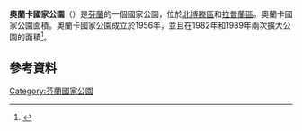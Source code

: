 {{Geobox|国家公园
<!-- *** Name section *** -->
| name        = 奧蘭卡國家公園
| native_name = Oulangan kansallispuisto
| other_name  = 
| other_name1 = 
<!-- *** Category *** -->
| category_local = [[List_of_national_parks_of_Finland|National Park of Finland]]
| category_iucn  = II
<!-- *** Image *** -->
| image         = FI-Oulanka_NP1.jpg                                               
| image_size    = 
| image_caption = 
<!-- *** Country etc. *** -->
| country      = 芬蘭
| country_flag = 1
| state        = 
| state_type   = 
| state_flag   = 
| region  = [[北博滕區|北博滕區]]
| region1 = [[拉普蘭區|拉普蘭區]]
| region_type = [[芬兰行政区|行政区]]
| location    =
| lat_d              = 66     
| lat_m              = 22
| lat_s              = 32
| lat_NS             = N
| long_d             = 29     
| long_m             = 20
| long_s             = 19
| long_EW            = E
| elevation          =  
<!-- *** Nature *** -->
<!-- *** Geography *** -->
| area               = 270<!--km2-->
<!-- *** People *** -->
| established_type            = 建立
| established                 = 1956年
| established1_type           = 
| established1                = 
| management_body             = {{tsl|en|Metsähallitus|森林管理局 (芬兰)|森林管理局}}
| visitation      = 200600
| visitation_date = 2016年<ref name="访客2016"/>
<!-- *** Free fields *** -->
<!-- *** Map section *** -->
| map           = Finland location map.svg
| map_locator   = Finland
| map_size      = 200
| map_caption   = 在芬蘭的位置
| map_first     =
<!-- *** Website *** -->
| website = {{URL|http://www.nationalparks.fi/en/oulankanp}}
}}

'''奧蘭卡國家公園'''（{{lang-fi|Oulangan kansallispuisto}}）是[[芬蘭|芬蘭]]的一個國家公園，位於[[北博滕區|北博滕區]]和[[拉普蘭區|拉普蘭區]]。奧蘭卡國家公園面積{{convert|270|km2|sqmi|0}}。奧蘭卡國家公園成立於1956年，並且在1982年和1989年兩次擴大公園的面積<ref name="panparks">{{Cite web |url=http://www.panparks.org/learn/certified-national-parks/Oulanka_National_Park |title=PAN Parks - Oulanka National Park |access-date=2016-02-23 |archive-date=2013-04-15 |archive-url=https://archive.is/20130415161200/http://www.panparks.org/learn/certified-national-parks/Oulanka_National_Park |dead-url=no }}</ref>。

==參考資料==
{{Reflist|30em|refs=
<ref name="访客2016">{{cite web | url = http://www.metsa.fi/kansallispuistoittain | title = Käyntimäärät kansallispuistoittain 2016 | language = fi | publisher = Metsähallitus | date = 2017-01-26 | accessdate = 2017-02-19 | archive-url = https://web.archive.org/web/20190529070743/http://www.metsa.fi/kansallispuistoittain | archive-date = 2019-05-29 | dead-url = yes }}</ref>
}}

{{Commonscat|Oulanka National Park}}

{{芬兰国家公园}}

[[Category:芬蘭國家公園|Category:芬蘭國家公園]]